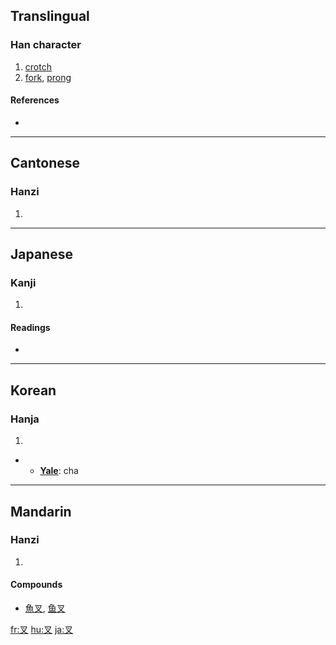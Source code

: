 ==Translingual==

===Han character===
{{Han char|rn=29|rad=又|as=01|sn=3|four=1740<sub>0</sub>|canj=水戈 (EI), X水戈 (XEI)}}

# [[crotch]]
# [[fork]], [[prong]]

====References====
* {{Han ref|kx=0165.010|dkj=03116|dj=0374.150|hdz=10390.020|uh=53C9|ud=21449|bh=A465|bd=42085}}

----

==Cantonese==

===Hanzi===
{{yue-hanzi|jyut=|y=cha1}}

# {{defn|Cantonese}}

----

==Japanese==

===Kanji===
{{ja-kanji|grade=|rs=又01}}

# {{defn|Japanese}}

====Readings====
* {{ja-readings|on=[[しゃ]] (sha), [[さい]] (sai), [[さ]] (sa)|kun=[[また]] (mata)}}

----

==Korean==

===Hanja===
{{ko-hanja|hangeul=[[차]]|eumhun=''' 깍지 낄 차, 갈래 차|rv=cha|mr=ch'a}}

# {{defn|Korean}}

** '''[[Yale]]''': cha

----

==Mandarin==

===Hanzi===
{{cmn-hanzi|pin=[[cha]] ([[cha5]])|wg=ch'a<sup>5</sup>}}

# {{defn|Mandarin}}

====Compounds====
* [[魚叉]], [[鱼叉]]

[[fr:叉]]
[[hu:叉]]
[[ja:叉]]